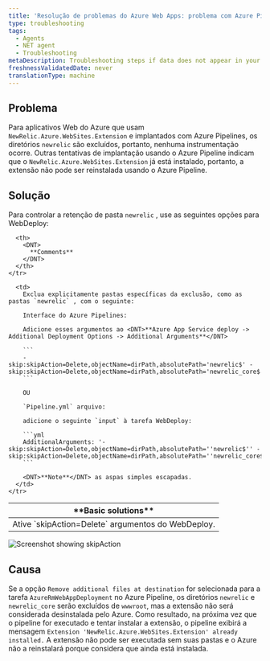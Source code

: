 ```yaml
---
title: 'Resolução de problemas do Azure Web Apps: problema com Azure Pipelines'
type: troubleshooting
tags:
  - Agents
  - NET agent
  - Troubleshooting
metaDescription: Troubleshooting steps if data does not appear in your app after you installed the New Relic .NET agent.
freshnessValidatedDate: never
translationType: machine
---
```


## Problema

Para aplicativos Web do Azure que usam `NewRelic.Azure.WebSites.Extension` e implantados com Azure Pipelines, os diretórios `newrelic` são excluídos, portanto, nenhuma instrumentação ocorre. Outras tentativas de implantação usando o Azure Pipeline indicam que o `NewRelic.Azure.WebSites.Extension` já está instalado, portanto, a extensão não pode ser reinstalada usando o Azure Pipeline.

## Solução

Para controlar a retenção de pasta `newrelic` , use as seguintes opções para WebDeploy:

<table>
  <thead>
    <tr>
      <th>
        <DNT>
          **Basic solutions**
        </DNT>
      </th>

      <th>
        <DNT>
          **Comments**
        </DNT>
      </th>
    </tr>
  </thead>

  <tbody>
    <tr>
      <td>
        Ative `skipAction=Delete` argumentos do WebDeploy.
      </td>

      <td>
        Exclua explicitamente pastas específicas da exclusão, como as pastas `newrelic` , com o seguinte:

        Interface do Azure Pipelines:

        Adicione esses argumentos ao <DNT>**Azure App Service deploy -> Additional Deployment Options -> Additional Arguments**</DNT>

        ```
        -skip:skipAction=Delete,objectName=dirPath,absolutePath='newrelic$' -skip:skipAction=Delete,objectName=dirPath,absolutePath='newrelic_core$'
        ```

        OU

        `Pipeline.yml` arquivo:

        adicione o seguinte `input` à tarefa WebDeploy:

        ```yml
        AdditionalArguments: '-skip:skipAction=Delete,objectName=dirPath,absolutePath=''newrelic$'' -skip:skipAction=Delete,objectName=dirPath,absolutePath=''newrelic_core$'''
        ```

        <DNT>**Note**</DNT> as aspas simples escapadas.
      </td>
    </tr>
  </tbody>
</table>

<img
  title="Screenshot showing skipAction"
  alt="Screenshot showing skipAction"
  src="/images/apm_screenshot-crop_skipaction-in-azure-pipeline.webp"
/>

## Causa

Se a opção `Remove additional files at destination` for selecionada para a tarefa `AzureRmWebAppDeployment` no Azure Pipeline, os diretórios `newrelic` e `newrelic_core` serão excluídos de `wwwroot`, mas a extensão não será considerada desinstalada pelo Azure. Como resultado, na próxima vez que o pipeline for executado e tentar instalar a extensão, o pipeline exibirá a mensagem `Extension 'NewRelic.Azure.WebSites.Extension' already installed.` A extensão não pode ser executada sem suas pastas e o Azure não a reinstalará porque considera que ainda está instalada.
